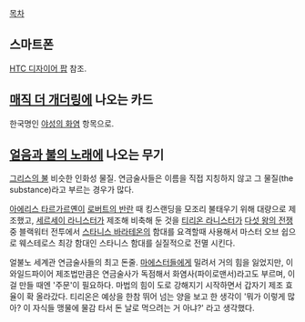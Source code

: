 [[목차]]

== 스마트폰 ==
[[HTC 디자이어 팝]] 참조.

== [[매직 더 개더링]]에 나오는 카드 ==
한국명인 [[야성의 화염]] 항목으로.

== [[얼음과 불의 노래]]에 나오는 무기 ==
[[그리스의 불]] 비슷한 인화성 물질. 연금술사들은 이름을 직접 지칭하지 않고 그 물질(the substance)라고 부르는 경우가 많다.

[[아에리스 타르가르옌]]이 [[로버트의 반란]] 때 킹스랜딩을 모조리 불태우기 위해 대량으로 제조했고, [[세르세이 라니스터]]가 제조해 비축해 둔 것을 [[티리온 라니스터]]가 [[다섯 왕의 전쟁]] 중 블랙워터 전투에서 [[스타니스 바라테온]]의 함대를 요격할때 사용해서 마스터 오브 쉽으로 웨스테로스 최강 함대인 스타니스 함대를 실질적으로 전멸 시킨다.

얼불노 세계관 연금술사들의 최고 돈줄. [[마에스터]]들에게 밀려서 거의 힘을 잃었지만, 이 와일드파이어 제조법만큼은 연금술사가 독점해서 화염사(파이로맨서)라고도 부르며, 이걸 만들 때엔 '주문'이 필요하다. 마법의 힘이 도로 강해지기 시작하면서 갑자기 제조 효율이 확 올라갔다. 티리온은 예상을 한참 뛰어 넘는 양을 보고 한 생각이 '뭐가 이렇게 많아? 이 자식들 맹물에 물감 타서 돈 날로 먹으려는 거 아냐?' 라고 생각했다.
